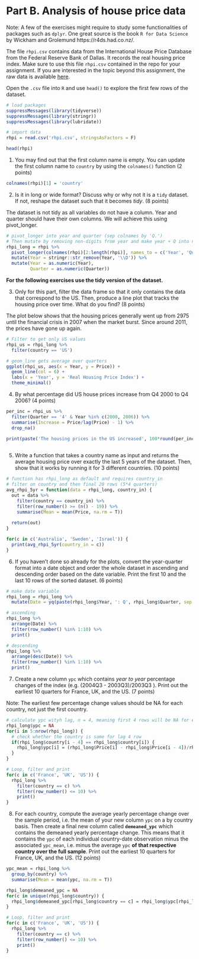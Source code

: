 # Part B. Analysis of house price data

Note: A few of the exercises might require to study some functionalities of packages such as `dplyr`. One great source is the book `R for Data Science` by Wickham and Grolemund https://r4ds.had.co.nz/. 

The file `rhpi.csv` contains data from the International House Price Database from the Federal Reserve Bank of Dallas. It records the real housing price index. Make sure to use this file `rhpi.csv` contained in the repo for your assignment. If you are interested in the topic beyond this assignment, the raw data is available [here](https://www.dallasfed.org/institute/houseprice/~/media/documents/institute/houseprice/hp1701.xlsx).

Open the `.csv` file into `R` and use `head()` to explore the first few rows of the dataset. 

```r
# load packages
suppressMessages(library(tidyverse))
suppressMessages(library(stringr))
suppressMessages(library(lubridate))

# import data
rhpi = read.csv('rhpi.csv', stringsAsFactors = F)

head(rhpi)
```

1.  You may find out that the first column name is empty. You can update the first column name to `country` by using the `colnames()` function (2 points)

```r
colnames(rhpi)[1] = 'country'
```

2. Is it in long or wide format? Discuss why or why not it is a `tidy` dataset. If not, reshape the dataset such that it becomes _tidy_. (8 points)

The dataset is not tidy as all variables do not have a column. Year and quarter should have their own columns. We will achieve this using pivot_longer.

```r
# pivot_longer into year and quarter (sep colnames by 'Q.')
# Then mutate by removing non-digits from year and make year + Q into numeric
rhpi_long = rhpi %>%
  pivot_longer(colnames(rhpi)[2:length(rhpi)], names_to = c('Year', 'Quarter'), names_sep = '.Q', values_to = 'Price') %>%
  mutate(Year = stringr::str_remove(Year, '\\D')) %>%
  mutate(Year = as.numeric(Year),
         Quarter = as.numeric(Quarter))
```

__For the following exercises use the tidy version of the dataset.__

3. Only for this part, filter the data frame so that it only contains the data that correspond to the US. Then, produce a line plot that tracks the housing price over time. What do you find? (8 points)

The plot below shows that the housing prices generally went up from 2975 until the financial crisis in 2007 when the market burst. Since around 2011, the prices have gone up again.

```r
# Filter to get only US values
rhpi_us = rhpi_long %>%
  filter(country == 'US')

# geom_line gets average over quarters
ggplot(rhpi_us, aes(x = Year, y = Price)) +
  geom_line(col = 6) +
  labs(x = 'Year', y = 'Real Housing Price Index') +
  theme_minimal()

```

4. By what percentage did US house prices increase from Q4 2000 to Q4 2006? (4 points)

```r
per_inc = rhpi_us %>%
  filter(Quarter == '4' & Year %in% c(2000, 2006)) %>%
  summarise(Increase = Price/lag(Price) - 1) %>%
  drop_na()

print(paste('The housing prices in the US increased', 100*round(per_inc, 4), 'percent.'))
  
```

5. Write a function that takes a country name as input and returns the average housing price over exactly the last 5 years of the dataset. Then, show that it works by running it for 3 different countries. (10 points)

```r

# function has rhpi_long as default and requires country_in
# filter on country and then final 20 rows (5*4 quarters)
avg_rhpi_5yr = function(data = rhpi_long, country_in) {
  out = data %>%
    filter(country == country_in) %>%
    filter(row_number() >= (n() - 19)) %>%
    summarise(Mean = mean(Price, na.rm = T))
  
  return(out)
}

for(c in c('Australia', 'Sweden', 'Israel')) {
  print(avg_rhpi_5yr(country_in = c))
}
```

6. If you haven't done so already for the plots, convert the year-quarter format into a date object and order the whole dataset in ascending and descending order based on the date variable. Print the first 10 and the last 10 rows of the sorted dataset. (6 points)

```r
# make date variable
rhpi_long = rhpi_long %>%
  mutate(Date = yq(paste(rhpi_long$Year, ': Q', rhpi_long$Quarter, sep = '')))

# ascending
rhpi_long %>%
  arrange(Date) %>%
  filter(row_number() %in% 1:10) %>%
  print()

# descending
rhpi_long %>%
  arrange(desc(Date)) %>%
  filter(row_number() %in% 1:10) %>%
  print()
```

7. Create a new column `ypc` which contains _year to year_ percentage changes of the index (e.g. (2004Q3 - 2003Q3)/2003Q3 ). Print out the earliest 10 quarters for France, UK, and the US. (7 points)

Note: The earliest few percentage change values should be NA for each country, not just the first country.

```r
# calculate ypc wityh lag, n = 4, meaning first 4 rows will be NA for each country
rhpi_long$ypc = NA
for(i in 5:nrow(rhpi_long)) {
  # check whether the country is same for lag 4 row
  if(rhpi_long$country[i - 4] == rhpi_long$country[i]) {
    rhpi_long$ypc[i] = (rhpi_long$Price[i] - rhpi_long$Price[i - 4])/rhpi_long$Price[i - 4]
  }
}

# Loop, filter and print
for(c in c('France', 'UK', 'US')) {
  rhpi_long %>%
    filter(country == c) %>%
    filter(row_number() <= 10) %>%
    print()
}
```

8. For each country, compute the average yearly percentage change over the sample period, i.e. the mean of your new column `ypc` on a by country basis. Then create a final new column called __`demeaned_ypc`__ which contains the demeaned yearly percentage change. This means that it contains the `ypc` of each individual country-date observation minus the associated `ypc_mean`, i.e. minus the average `ypc` __of that respective country over the full sample__. Print out the earliest 10 quarters for France, UK, and the US. (12 points)

```r
ypc_mean = rhpi_long %>%
  group_by(country) %>%
  summarise(Mean = mean(ypc, na.rm = T))

rhpi_long$demeaned_ypc = NA
for(c in unique(rhpi_long$country)) {
  rhpi_long$demeaned_ypc[rhpi_long$country == c] = rhpi_long$ypc[rhpi_long$country == c] - ypc_mean$Mean[ypc_mean$country == c]
}

# Loop, filter and print
for(c in c('France', 'UK', 'US')) {
  rhpi_long %>%
    filter(country == c) %>%
    filter(row_number() <= 10) %>%
    print()
}
```